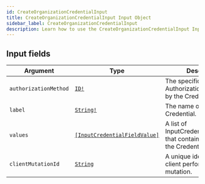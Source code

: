 ```yaml
---
id: CreateOrganizationCredentialInput
title: CreateOrganizationCredentialInput Input Object
sidebar_label: CreateOrganizationCredentialInput
description: Learn how to use the CreateOrganizationCredentialInput Input Object for Builder's API.
---
```


## Input fields

| Argument              | Type                                                                                   | Description                                                                            |
| --------------------- | -------------------------------------------------------------------------------------- | -------------------------------------------------------------------------------------- |
| `authorizationMethod` | [`ID!`](/composer/builder/api/schema/scalar/ID.mdx)                                                      | The specific AuthorizationMethod used by the Credential.                               |
| `label`               | [`String!`](/composer/builder/api/schema/scalar/String.mdx)                                              | The name of the Credential.                                                            |
| `values`              | [`[InputCredentialFieldValue]`](/composer/builder/api/schema/input_object/InputCredentialFieldValue.mdx) | A list of InputCredentialFieldValues that contain the values for the CredentialFields. |
| `clientMutationId`    | [`String`](/composer/builder/api/schema/scalar/String.mdx)                                               | A unique identifier for the client performing the mutation.                            |

